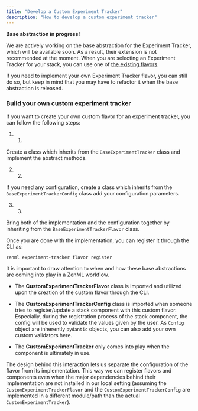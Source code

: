 ```yaml
---
title: "Develop a Custom Experiment Tracker"
description: "How to develop a custom experiment tracker"
---
```


**Base abstraction in progress!**

We are actively working on the base abstraction for the Experiment Tracker, which will be available soon. As a result, their extension is not recommended at the moment. When you are selecting an Experiment Tracker for your stack, you can use one of [the existing flavors](/component-gallery/experiment-trackers#experiment-tracker-flavors).

If you need to implement your own Experiment Tracker flavor, you can still do so, but keep in mind that you may have to refactor it when the base abstraction is released.

### Build your own custom experiment tracker

If you want to create your own custom flavor for an experiment tracker, you can follow the following steps:

1. 1.  
Create a class which inherits from the `BaseExperimentTracker` class and implement the abstract methods.

2. 2.  
If you need any configuration, create a class which inherits from the `BaseExperimentTrackerConfig` class add your configuration parameters.

3. 3.  
Bring both of the implementation and the configuration together by inheriting from the `BaseExperimentTrackerFlavor` class.

Once you are done with the implementation, you can register it through the CLI as:

```
zenml experiment-tracker flavor register 
```

It is important to draw attention to when and how these base abstractions are coming into play in a ZenML workflow.

* The **CustomExperimentTrackerFlavor** class is imported and utilized upon the creation of the custom flavor through the CLI.

* The **CustomExperimentTrackerConfig** class is imported when someone tries to register/update a stack component with this custom flavor. Especially, during the registration process of the stack component, the config will be used to validate the values given by the user. As `Config` object are inherently `pydantic` objects, you can also add your own custom validators here.

* The **CustomExperimentTracker** only comes into play when the component is ultimately in use.

The design behind this interaction lets us separate the configuration of the flavor from its implementation. This way we can register flavors and components even when the major dependencies behind their implementation are not installed in our local setting (assuming the `CustomExperimentTrackerFlavor` and the `CustomExperimentTrackerConfig` are implemented in a different module/path than the actual `CustomExperimentTracker`).